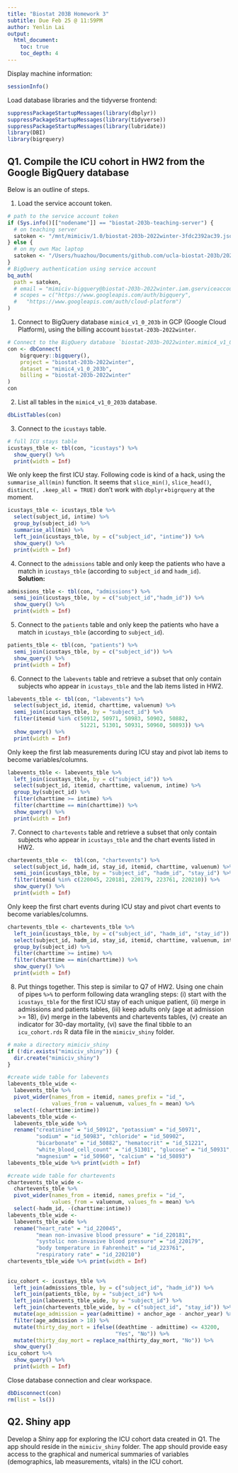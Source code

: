 ```yaml
---
title: "Biostat 203B Homework 3"
subtitle: Due Feb 25 @ 11:59PM
author: Yenlin Lai
output: 
  html_document:
    toc: true
    toc_depth: 4 
---
```


Display machine information:
```r
sessionInfo()
```

Load database libraries and the tidyverse frontend:
```r
suppressPackageStartupMessages(library(dbplyr))
suppressPackageStartupMessages(library(tidyverse))
suppressPackageStartupMessages(library(lubridate))
library(DBI)
library(bigrquery)
```

## Q1. Compile the ICU cohort in HW2 from the Google BigQuery database 

Below is an outline of steps.

1. Load the service account token.
```r
# path to the service account token 
if (Sys.info()[["nodename"]] == "biostat-203b-teaching-server") {
  # on teaching server
  satoken <- "/mnt/mimiciv/1.0/biostat-203b-2022winter-3fdc2392ac39.json"
} else {
  # on my own Mac laptop
  satoken <- "/Users/huazhou/Documents/github.com/ucla-biostat-203b/2022winter/hw/hw3/biostat-203b-2022winter-3fdc2392ac39.json"
}
# BigQuery authentication using service account
bq_auth(
  path = satoken,
  # email = "mimiciv-bigquery@biostat-203b-2022winter.iam.gserviceaccount.com",
  # scopes = c("https://www.googleapis.com/auth/bigquery",
  #   "https://www.googleapis.com/auth/cloud-platform")
)
```

1. Connect to BigQuery database `mimic4_v1_0_203b` in GCP (Google Cloud Platform), using the billing account `biostat-203b-2022winter`.
```r
# Connect to the BigQuery database `biostat-203b-2022winter.mimic4_v1_0_203b`
con <- dbConnect(
    bigrquery::bigquery(),
    project = "biostat-203b-2022winter",
    dataset = "mimic4_v1_0_203b",
    billing = "biostat-203b-2022winter"
)
con
```

2. List all tables in the `mimic4_v1_0_203b` database.
```r
dbListTables(con)
```

3. Connect to the `icustays` table.
```r
# full ICU stays table
icustays_tble <- tbl(con, "icustays") %>%
  show_query() %>%
  print(width = Inf)
```
We only keep the first ICU stay. Following code is kind of a hack, using the `summarise_all(min)` function. It seems that `slice_min()`, `slice_head()`, `distinct(, .keep_all = TRUE)` don't work with `dbplyr`+`bigrquery` at the moment.
```r
icustays_tble <- icustays_tble %>% 
  select(subject_id, intime) %>% 
  group_by(subject_id) %>% 
  summarise_all(min) %>%
  left_join(icustays_tble, by = c("subject_id", "intime")) %>%
  show_query() %>%
  print(width = Inf)
```


4. Connect to the `admissions` table and only keep the patients who have a match in `icustays_tble` (according to `subject_id` and `hadm_id`).  
**Solution:**  
```r
admissions_tble <- tbl(con, "admissions") %>%
  semi_join(icustays_tble, by = c("subject_id","hadm_id")) %>%
  show_query() %>% 
  print(width = Inf)
```

5. Connect to the `patients` table and only keep the patients who have a match in `icustays_tble` (according to `subject_id`).
```r
patients_tble <- tbl(con, "patients") %>%
  semi_join(icustays_tble, by = c("subject_id")) %>%
  show_query() %>% 
  print(width = Inf)
```

6. Connect to the `labevents` table and retrieve a subset that only contain subjects who appear in `icustays_tble` and the lab items listed in HW2. 
```r
labevents_tble <- tbl(con, "labevents") %>%
  select(subject_id, itemid, charttime, valuenum) %>% 
  semi_join(icustays_tble, by = "subject_id") %>% 
  filter(itemid %in% c(50912, 50971, 50983, 50902, 50882,
                       51221, 51301, 50931, 50960, 50893)) %>%
  show_query() %>%
  print(width = Inf)
```
Only keep the first lab measurements during ICU stay and pivot lab items to become variables/columns.
```r
labevents_tble <- labevents_tble %>%
  left_join(icustays_tble, by = c("subject_id")) %>% 
  select(subject_id, itemid, charttime, valuenum, intime) %>% 
  group_by(subject_id) %>% 
  filter(charttime >= intime) %>% 
  filter(charttime == min(charttime)) %>% 
  show_query() %>%
  print(width = Inf)
```

7. Connect to `chartevents` table and retrieve a subset that only contain subjects who appear in `icustays_tble` and the chart events listed in HW2.
```r
chartevents_tble <-  tbl(con, "chartevents") %>%
  select(subject_id, hadm_id, stay_id, itemid, charttime, valuenum) %>% 
  semi_join(icustays_tble, by = "subject_id", "hadm_id", "stay_id") %>% 
  filter(itemid %in% c(220045, 220181, 220179, 223761, 220210)) %>%
  show_query() %>%
  print(width = Inf)
```
Only keep the first chart events during ICU stay and pivot chart events to become variables/columns.
```r
chartevents_tble <- chartevents_tble %>%
  left_join(icustays_tble, by = c("subject_id", "hadm_id", "stay_id")) %>% 
  select(subject_id, hadm_id, stay_id, itemid, charttime, valuenum, intime) %>% 
  group_by(subject_id) %>% 
  filter(charttime >= intime) %>% 
  filter(charttime == min(charttime)) %>% 
  show_query() %>%
  print(width = Inf)

```

8. Put things together. This step is similar to Q7 of HW2. Using one chain of pipes `%>%` to perform following data wrangling steps: (i) start with the `icustays_tble` for the first ICU stay of each unique patient, (ii) merge in admissions and patients tables, (iii) keep adults only (age at admission >= 18), (iv) merge in the labevents and chartevents tables, (v) create an indicator for 30-day mortality, (vi) save the final tibble to an `icu_cohort.rds` R data file in the `mimiciv_shiny` folder.

```r
# make a directory mimiciv_shiny
if (!dir.exists("mimiciv_shiny")) {
  dir.create("mimiciv_shiny")
}
```

```r
#create wide table for labevents 
labevents_tble_wide <- 
  labevents_tble %>% 
  pivot_wider(names_from = itemid, names_prefix = "id_",
              values_from = valuenum, values_fn = mean) %>% 
  select(-(charttime:intime))
labevents_tble_wide <-
  labevents_tble_wide %>% 
  rename("creatinine" = "id_50912", "potassium" = "id_50971", 
         "sodium" = "id_50983", "chloride" = "id_50902", 
         "bicarbonate" = "id_50882", "hematocrit" = "id_51221",
         "white_blood_cell_count" = "id_51301", "glucose" = "id_50931",
         "magnesium" = "id_50960", "calcium" = "id_50893")
labevents_tble_wide %>% print(width = Inf)

#create wide table for chartevents 
chartevents_tble_wide <- 
  chartevents_tble %>% 
  pivot_wider(names_from = itemid, names_prefix = "id_",
              values_from = valuenum, values_fn = mean) %>% 
  select(-hadm_id, -(charttime:intime))
labevents_tble_wide <-
  labevents_tble_wide %>% 
  rename("heart_rate" = "id_220045",
         "mean non-invasive blood pressure" = "id_220181",
         "systolic non-invasive blood pressure" = "id_220179",
         "body temperature in Fahrenheit" = "id_223761",
         "respiratory rate" = "id_220210")
chartevents_tble_wide %>% print(width = Inf)
    
    
icu_cohort <- icustays_tble %>%
  left_join(admissions_tble, by = c("subject_id", "hadm_id")) %>% 
  left_join(patients_tble, by = "subject_id") %>% 
  left_join(labevents_tble_wide, by = "subject_id") %>%
  left_join(chartevents_tble_wide, by = c("subject_id", "stay_id")) %>% 
  mutate(age_admission = year(admittime) + anchor_age - anchor_year) %>% 
  filter(age_admission > 18) %>% 
  mutate(thirty_day_mort = ifelse((deathtime - admittime) <= 43200, 
                                  "Yes", "No")) %>%
  mutate(thirty_day_mort = replace_na(thirty_day_mort, "No")) %>% 
  show_query()
icu_cohort %>% 
  show_query() %>%
  print(width = Inf)
```

Close database connection and clear workspace.
```r
dbDisconnect(con)
rm(list = ls())
```

## Q2. Shiny app

Develop a Shiny app for exploring the ICU cohort data created in Q1. The app should reside in the `mimiciv_shiny` folder. The app should provide easy access to the graphical and numerical summaries of variables (demographics, lab measurements, vitals) in the ICU cohort.

